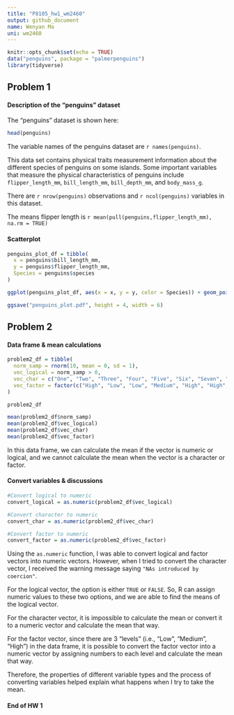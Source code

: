 ```yaml
---
title: "P8105_hw1_wm2460"
output: github_document
name: Wenyan Ma
uni: wm2460
---
```


```r
knitr::opts_chunk$set(echo = TRUE)
data("penguins", package = "palmerpenguins")
library(tidyverse)
```



## Problem 1

#### Description of the "penguins" dataset


The "penguins" dataset is shown here:

```r
head(penguins)
```

The variable names of the penguins dataset are `r names(penguins)`.

This data set contains physical traits measurement information about the different species of penguins on some islands. Some important variables that measure the physical characteristics of penguins include `flipper_length_mm`, `bill_length_mm`, `bill_depth_mm`, and `body_mass_g`. 

There are `r nrow(penguins)` observations and `r ncol(penguins)` variables in this dataset. 

The means flipper length is `r mean(pull(penguins,flipper_length_mm), na.rm = TRUE)`


#### Scatterplot

```r

penguins_plot_df = tibble(
  x = penguins$bill_length_mm,
  y = penguins$flipper_length_mm,
  Species = penguins$species
)

ggplot(penguins_plot_df, aes(x = x, y = y, color = Species)) + geom_point()

ggsave("penguins_plot.pdf", height = 4, width = 6)
```


## Problem 2

#### Data frame & mean calculations

```r
problem2_df = tibble(
  norm_samp = rnorm(10, mean = 0, sd = 1),
  vec_logical = norm_samp > 0,
  vec_char = c("One", "Two", "Three", "Four", "Five", "Six", "Seven", "Eight", "Nine", "Ten"),
  vec_factor = factor(c("High", "Low", "Low", "Medium", "High", "High", "Medium", "Medium", "Low", "Medium"))
)

problem2_df

mean(problem2_df$norm_samp)
mean(problem2_df$vec_logical)
mean(problem2_df$vec_char)
mean(problem2_df$vec_factor)

```

In this data frame, we can calculate the mean if the vector is numeric or logical, and we cannot calculate the mean when the vector is a character or factor. 

#### Convert variables & discussions

```r

#Convert logical to numeric
convert_logical = as.numeric(problem2_df$vec_logical)

#Convert character to numeric
convert_char = as.numeric(problem2_df$vec_char)

#Convert factor to numeric
convert_factor = as.numeric(problem2_df$vec_factor)

```

Using the `as.numeric` function, I was able to convert logical and factor vectors into numeric vectors. However, when I tried to convert the character vector, I received the warning message saying `"NAs introduced by coercion"`. 

For the logical vector, the option is either `TRUE` or `FALSE`. So, R can assign numeric values to these two options, and we are able to find the means of the logical vector. 

For the character vector, it is impossible to calculate the mean or convert it to a numeric vector and calculate the mean that way. 

For the factor vector, since there are 3 "levels" (i.e., "Low", "Medium", "High") in the data frame, it is possible to convert the factor vector into a numeric vector by assigning numbers to each level and calculate the mean that way. 

Therefore, the properties of different variable types and the process of converting variables helped explain what happens when I try to take the mean.


#### End of HW 1



